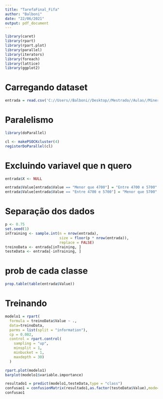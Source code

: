 ---
title: "TarefaFinal_Fifa"
author: "Balboni"
date: "22/06/2021"
output: pdf_document
---

```{r}
library(caret)
library(rpart)
library(rpart.plot)
library(parallel)
library(iterators)
library(foreach)
library(lattice)
library(ggplot2)
```

# Carregando dataset
```{r}
entrada = read.csv('C://Users//Balboni//Desktop//Mestrado//Aulas//Mineração de dados//R//TarefaFinal//Envio//Datasets//Fifa_Final.csv', sep=",")
```

# Paralelismo
```{r}
library(doParallel)

cl <- makePSOCKcluster(4)
registerDoParallel(cl)
```

# Excluindo variavel que n quero
```{r}
entrada$X <- NULL
```

```{r}
entrada$Value[entrada$Value == "Menor que 4700"] = "Entre 4700 e 5700"
entrada$Value[entrada$Value == "Entre 4700 e 5700"] = "Menor que 5700"
```

# Separação dos dados
```{r}
p <- 0.75
set.seed(1)
inTraining <- sample.int(n = nrow(entrada),
                         size = floor(p * nrow(entrada)), 
                         replace = FALSE)
treinoData <- entrada[inTraining, ]
testeData <- entrada[-inTraining, ]
```

# prob de cada classe
```{r}
prop.table(table(entrada$Value))
```


# Treinando
```{r}
modelo1 = rpart(
  formula = treinoData$Value ~ .,
  data=treinoData,
  parms = list(split = "information"),
  cp = 0.002,
  control = rpart.control(
    sampling = "up",
    minsplit = 1,
    minbucket = 1,
    maxdepth = 30)
  )
```

```{r}
rpart.plot(modelo1)
barplot(modelo1$variable.importance)
```

```{r}
resultado1 = predict(modelo1,testeData,type = "class")
confusao1 = confusionMatrix(resultado1,as.factor(testeData$Value),mode="prec_recall")
confusao1
```


